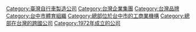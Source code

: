 {{Portal|台灣|體育}}

[[Category:臺灣自行車製造公司|Category:臺灣自行車製造公司]]
[[Category:台灣企業集團|Category:台灣企業集團]]
[[Category:台灣品牌|Category:台灣品牌]]
[[Category:台中市體育組織|Category:台中市體育組織]]
[[Category:總部位於台中市的工商業機構|Category:總部位於台中市的工商業機構]]
[[Category:總部在台灣的跨國公司|Category:總部在台灣的跨國公司]]
[[Category:1972年成立的公司|Category:1972年成立的公司]]